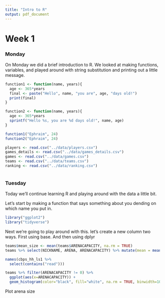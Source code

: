 ```yaml
---
title: "Intro to R"
output: pdf_document
---
```


# Week 1

### Monday

On Monday we did a brief introduction to R. We looked at making functions, variables, and played around with string substitution and printing out a little message.

```r
function1 <- function(name, years){
  age <- 365*years
  final <- paste("Hello", name, "you are", age, "days old!")
  print(final) 
}

function2 <- function(name, years){
  age <- 365*years
  sprintf("Hello %s, you are %d days old!", name, age)
}

function1("Ephraim", 24)
function2("Ephraim", 24)


```

```r
players <- read.csv("../data/players.csv")
games_details <- read.csv("../data/games_details.csv")
games <- read.csv("../data/games.csv")
teams <- read.csv("../data/teams.csv")
ranking <- read.csv("../data/ranking.csv")
 
```

### Tuesday

Today we'll continue learning R and playing around with the data a little bit.


Let's start by making a function that says something about you dending on which name you put in.




```r
library("ggplot2")
library("tidyverse")

```

Next we're going to play around with this. let's create a new column two ways. First using base. And then using dplyr

```r

teams$mean_size <- mean(teams$ARENACAPACITY, na.rm = TRUE)
teams %>% select(NICKNAME, ARENA, ARENACAPACITY) %>% mutate(mean = mean(arenacapacity, na.rm = TRUE))


```

```r
names(cbps_hh_ls1 %>%
  select(contains("read")))

```


```r
teams %>% filter(ARENACAPACITY != 0) %>%
  ggplot(aes(x=ARENACAPACITY)) +
  geom_histogram(color="black", fill="white", na.rm = TRUE, binwidth=1000)

```


Plot arena size

